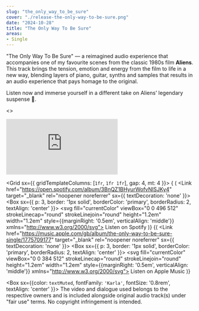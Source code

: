```yaml
---
slug: "the_only_way_to_be_sure"
cover: "./release-the-only-way-to-be-sure.png"
date: "2024-10-28"
title: "The Only Way To Be Sure"
areas:
- Single
---
```



"The Only Way To Be Sure" — a reimagined audio experience that accompanies one of my favourite scenes from the classic
1980s film **Aliens**. This track brings the tension, emotion and energy from the film to life in a new way, blending
layers of piano, guitar, synths and samples that results in an audio experience that pays homage to the original.

Listen now and immerse yourself in a different take on Aliens’ legendary suspense 🤘.

<>
  <iframe class="embed-responsive-item"
    src="https://www.youtube.com/embed/05L5swRRnWg"
    frameBorder="0"
    allow="accelerometer; autoplay; clipboard-write; encrypted-media; gyroscope; picture-in-picture; web-share"
    allowFullScreen
    title="entMOOT - The Only Way To Be Sure"
  ></iframe>
</>

<Grid sx={{ gridTemplateColumns: [`1fr`, `1fr 1fr`], gap: 4, mt: 4 }}>
  { (
    <Link href="https://open.spotify.com/album/3BnQZ1BHyurWofvNISJKy4" target="_blank" rel="noopener noreferrer" sx={{ textDecoration: 'none' }}>
      <Box sx={{ p: 3, border: '1px solid', borderColor: 'primary', borderRadius: 2, textAlign: 'center' }}>
        <svg fill="currentColor" viewBox="0 0 496 512" strokeLinecap="round" strokeLinejoin="round" height="1.2em" width="1.2em" style={{marginRight: '0.5em', verticalAlign: 'middle'}} xmlns="http://www.w3.org/2000/svg">
          <path d="M248 8C111.1 8 0 119.1 0 256s111.1 248 248 248 248-111.1 248-248S384.9 8 248 8zm100.7 364.9c-4.2 0-6.8-1.3-10.7-3.6-62.4-37.6-135-39.2-206.7-24.5-3.9 1-9 2.6-11.9 2.6-9.7 0-15.8-7.7-15.8-15.8 0-10.3 6.1-15.2 13.6-16.8 81.9-18.1 165.6-16.5 237 26.2 6.1 3.9 9.7 7.4 9.7 16.5s-7.1 15.4-15.2 15.4zm26.9-65.6c-5.2 0-8.7-2.3-12.3-4.2-62.5-37-155.7-51.9-238.6-29.4-4.8 1.3-7.4 2.6-11.9 2.6-10.7 0-19.4-8.7-19.4-19.4s5.2-17.8 15.5-20.7c27.8-7.8 56.2-13.6 97.8-13.6 64.9 0 127.6 16.1 177 45.5 8.1 4.8 11.3 11 11.3 19.7-.1 10.8-8.5 19.5-19.4 19.5zm31-76.2c-5.2 0-8.4-1.3-12.9-3.9-71.2-42.5-198.5-52.7-280.9-29.7-3.6 1-8.1 2.6-12.9 2.6-13.2 0-23.3-10.3-23.3-23.6 0-13.6 8.4-21.3 17.4-23.9 35.2-10.3 74.6-15.2 117.5-15.2 73 0 149.5 15.2 205.4 47.8 7.8 4.5 12.9 10.7 12.9 22.6 0 13.6-11 23.3-23.2 23.3z" />
        </svg>
        Listen on Spotify
      </Box>
    </Link>
  )}
  {(
    <Link href="https://music.apple.com/gb/album/the-only-way-to-be-sure-single/1775709177" target="_blank" rel="noopener noreferrer" sx={{ textDecoration: 'none' }}>
      <Box sx={{ p: 3, border: '1px solid', borderColor: 'primary', borderRadius: 2, textAlign: 'center' }}>
        <svg fill="currentColor" viewBox="0 0 384 512" strokeLinecap="round" strokeLinejoin="round" height="1.2em" width="1.2em" style={{marginRight: '0.5em', verticalAlign: 'middle'}} xmlns="http://www.w3.org/2000/svg">
          <path d="M318.7 268.7c-.2-36.7 16.4-64.4 50-84.8-18.8-26.9-47.2-41.7-84.7-44.6-35.5-2.8-74.3 20.7-88.5 20.7-15 0-49.4-19.7-76.4-19.7C63.3 141.2 4 184.8 4 273.5q0 39.3 14.4 81.2c12.8 36.7 59 126.7 107.2 125.2 25.2-.6 43-17.9 75.8-17.9 31.8 0 48.3 17.9 76.4 17.9 48.6-.7 90.4-82.5 102.6-119.3-65.2-30.7-61.7-90-61.7-91.9zm-56.6-164.2c27.3-32.4 24.8-61.9 24-72.5-24.1 1.4-52 16.4-67.9 34.9-17.5 19.8-27.8 44.3-25.6 71.9 26.1 2 49.9-11.4 69.5-34.3z" />
        </svg>
        Listen on Apple Music
      </Box>
    </Link>
  )}
</Grid>

<Box sx={{color: `textMuted`, fontFamily: `'Karla'`, fontSize: '0.8rem', textAlign: 'center' }}>
The video and dialogue used belongs to the respective owners and is included alongside original audio track(s) under "fair use" terms. No copyright infringement is intended.
</Box>
